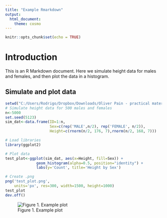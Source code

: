 ```yaml
---
title: "Example Rmarkdown"
output: 
  html_document:
    theme: cosmo
---
```


```r
knitr::opts_chunk$set(echo = TRUE)
```

# Introduction

This is an R Markdown document. Here we simulate height data for males and females, and then plot the data in a histogram.

## Simulate and plot data
```r
setwd("C:/Users/Rodrigo/Dropbox/Downloads/Oliver Pain - practical materials/demo/website")
# Simulate height data for 500 males and females
n<-5000
set.seed(5123)
sim_dat<-data.frame(ID=1:n,
                    Sex=c(rep('MALE',n/2), rep('FEMALE', n/2)),
                    Height=c(rnorm(n/2, 176, 7),rnorm(n/2, 168, 7)))

# Load libraries
library(ggplot2)

# Plot data
test_plot<-ggplot(sim_dat, aes(x=Height, fill=Sex)) +
              geom_histogram(alpha=0.5, position="identity") +
              labs(y='Count', title='Height by Sex')

# Create .png
png('test_plot.png', 
    units='px', res=300, width=1500, height=1000)
test_plot
dev.off()

```

![Figure 1. Example plot](test_plot.png)
